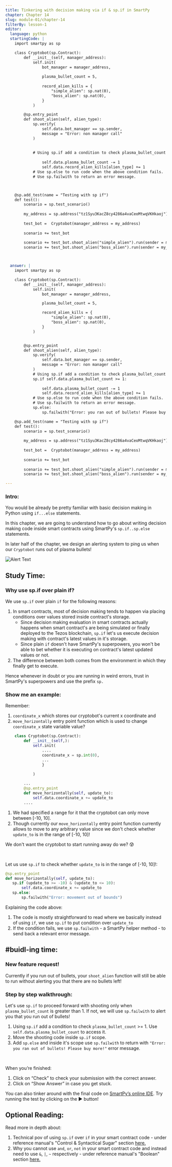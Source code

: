 ```yaml
---
title: Tinkering with decision making via if & sp.if in SmartPy
chapter: Chapter 14
slug: module-01/chapter-14
filterBy: lesson-1
editor:
  language: python
  startingCode: |
    import smartpy as sp

    class Cryptobot(sp.Contract):
        def __init__(self, manager_address):
            self.init(
                bot_manager = manager_address,
               
                plasma_bullet_count = 5,
               
                record_alien_kills = {
                    "simple_alien": sp.nat(0), 
                    "boss_alien": sp.nat(0), 
                }
            )

        @sp.entry_point
        def shoot_alien(self, alien_type):
            sp.verify(
                self.data.bot_manager == sp.sender, 
                message = "Error: non manager call"
            )
            
            
            # Using sp.if add a condition to check plasma_bullet_count >= 1
                
                self.data.plasma_bullet_count -= 1
                self.data.record_alien_kills[alien_type] += 1
            # Use sp.else to run code when the above condition fails. 
            # Use sp.failwith to return an error message.



    @sp.add_test(name = "Testing with sp if")
    def test():
        scenario = sp.test_scenario()
        
        my_address = sp.address("tz1Syu3KacZ8cy4286a4vaCeoMtwqVKHkaoj")
        
        test_bot =  Cryptobot(manager_address = my_address)
        
        scenario += test_bot
        
        scenario += test_bot.shoot_alien("simple_alien").run(sender = my_address)
        scenario += test_bot.shoot_alien("boss_alien").run(sender = my_address)



  answer: |
    import smartpy as sp

    class Cryptobot(sp.Contract):
        def __init__(self, manager_address):
            self.init(
                bot_manager = manager_address,

                plasma_bullet_count = 5,

                record_alien_kills = {
                    "simple_alien": sp.nat(0), 
                    "boss_alien": sp.nat(0), 
                }
            )


        @sp.entry_point
        def shoot_alien(self, alien_type):
            sp.verify(
                self.data.bot_manager == sp.sender, 
                message = "Error: non manager call"
            )
            # Using sp.if add a condition to check plasma_bullet_count >= 1
            sp.if self.data.plasma_bullet_count >= 1:
                
                self.data.plasma_bullet_count -= 1
                self.data.record_alien_kills[alien_type] += 1
            # Use sp.else to run code when the above condition fails. 
            # Use sp.failwith to return an error message. 
            sp.else:
                sp.failwith("Error: you ran out of bullets! Please buy more!")

    @sp.add_test(name = "Testing with sp if")
    def test():
        scenario = sp.test_scenario()
        
        my_address = sp.address("tz1Syu3KacZ8cy4286a4vaCeoMtwqVKHkaoj")
        
        test_bot =  Cryptobot(manager_address = my_address)
        
        scenario += test_bot
        
        scenario += test_bot.shoot_alien("simple_alien").run(sender = my_address)
        scenario += test_bot.shoot_alien("boss_alien").run(sender = my_address)

---
```


### Intro: 

You would be already be pretty familiar with basic decision making in Python using `if...else` statements.  

In this chapter, we are going to understand how to go about writing decision making code inside smart contracts using SmartPy's `sp.if..sp.else` statements. 

In later half of the chapter, we design an alerting system to ping us when our `Cryptobot` runs out of plasma bullets! 

![Alert Text](https://media.giphy.com/media/Tdpbuz8KP0EpQfJR3T/giphy.gif)


## Study Time: 

### Why use sp.if over plain if? 

We use `sp.if` over plain `if` for the following reasons: 

1. In smart contracts, most of decision making tends to happen via placing conditions over values stored inside contract's storage. 
    * Since decision making evaluation in smart contracts actually happens when smart contract's are being simulated or finally deployed to the Tezos blockchain, `sp.if` let's us execute decision making with contract's latest values in it's storage. 
     * Since plain `if` doesn't have SmartPy's superpowers, you won't be able to bet whether it is executing on contract's latest updated values or not. 
2. The difference between both comes from the environment in which they finally get to execute. 

Hence whenever in doubt or you are running in weird errors, trust in SmartPy's superpowers and use the prefix `sp.`

### Show me an example: 

Remember: 

1. `coordinate_x` which stores our cryptobot's current x coordinate and 
2. `move_horizontally` entry point function which is used to change `coordinate_x` state variable value?

```python
    class Cryptobot(sp.Contract):
        def __init__(self,):
            self.init(
                ....
                coordinate_x = sp.int(0),
                ... 
                }

            )
            
        ...
        @sp.entry_point
        def move_horizontally(self, update_to):
            self.data.coordinate_x += update_to
        ....

```


1. We had specified a range for it that the cryptobot can only move between <span class="string-highlight">[-10, 10]</span>. 
2. Though currently our `move_horizontally` entry point function currently allows to move to any arbitrary value since we don't check whether `update_to` is in the range of <span class="string-highlight">[-10, 10]</span>!

We don't want the cryptobot to start running away do we? 😰 

<br />

Let us use `sp.if` to check whether `update_to` is in the range of <span class="string-highlight">[-10, 10]</span>!:


```python
@sp.entry_point
def move_horizontally(self, update_to):
   sp.if (update_to >= -10) & (update_to <= 10): 
       self.data.coordinate_x += update_to
   sp.else: 
       sp.failwith("Error: movement out of bounds")

```

Explaining the code above: 

1. The code is mostly straightforward to read where we basically instead of using `if`, we use `sp.if` to put condition over `update_to`
2. If the condition fails, we use `sp.failwith` - a SmartPy helper method - to send back a relevant error message. 


## #buidl-ing time:

### New feature request!

Currently if you run out of bullets, your `shoot_alien` function will still be able to run without alerting you that there are no bullets left!

### Step by step walkthrough:

Let's use `sp.if` to proceed forward with shooting only when `plasma_bullet_count` is greater than 1. If not, we will use `sp.failwith` to alert you that you run out of bullets!

1. Using `sp.if` add a condition to check `plasma_bullet_count` >= 1. Use `self.data.plasma_bullet_count` to access it. 
2. Move the shooting code inside `sp.if` scope. 
3. Add `sp.else` and inside it's scope use `sp.failwith` to return with `"Error: you ran out of bullets! Please buy more!"` error message. 


<br />

When you’re finished:

1. Click on “Check” to check your submission with the correct answer.
2. Click on “Show Answer” in case you get stuck.


You can also tinker around with the final code on [SmartPy’s online IDE](https://smartpy.io/demo/index.html?code=eJyFVNuO0zAQfe9XzIaXVJSIhQWtKhUhVUhIKyQkLg8gZE2TydbUsYPttAqIf2ecNF2nF9YPSRyfOTNzZjyyqo314Cq0vm4BHbh6MskVOgdL29berIxPXZ0tjfYWcz@dT4BXQSUIIbX0QqSOVDmDCjXekxVYFJac2wPDCudZwKaHX2Exs9gbweLYfDYZYWuOqEKxapQiL3LTaM82r45QlnJjC4FKkhYbqZRj0J8RJKzEyapW1OOSOaecafTp8@kMTrEr49yjyL@H3XTSh_SWocSStaI2UvuDaG5tOO2Ob69bH61va4olq7MtWVm2Y8k6JQv0mI3EWwS8I12QPQqsYikZwzIk76w1dg7a6EFryFGpJAp9@HoCX5zU94FVlsAVAYTc6EJ6ydbeQL6mfHO2KG8WcB1nwfYPQV8ymI9ivpDxOeNnsbcx_LQXvj8o_QOexpYhXwrRkuI352cbzQkXBLs1ccJrAlyZLUUilCiVy@CUIhzspF93NOQbqwE1UBB_qEZktvc5FiBiSYeytaYBy0Sm8WBK6FVwV_BREbLjVdNCZSxdJdyAofe4aMKT86nGqiv_Z96EmnaxuRpkydDQkR1q33ouJ41WGug6KpyI4Vfat0f3qNrhmvbA_SZN_O_rT23z8g7zb7d5e_Pi9jXebHFJ5oPf_fp6936D5mcSEXUeuJWZJho3R6MgDIeDw8j4ECzXciD6_2kW377xFJhmXPO0v0NnHD7OFs2Jy1z_AB84pHw-). Try running the test by clicking on the ▶️ button!


## Optional Reading: 

Read more in depth about: 

1. Technical pov of using `sp.if` over `if` in your smart contract code - under reference manual's "Control & Syntactical Sugar" section [here.](https://smartpy.io/demo/reference.html#_control_and_syntactic_sugar)
2. Why you cannot use `and`, `or`, `not` in your smart contract code and instead need to use `&`, `|`, `~` respectively - under reference manual's "Boolean" section [here.](https://smartpy.io/demo/reference.html#_booleans)